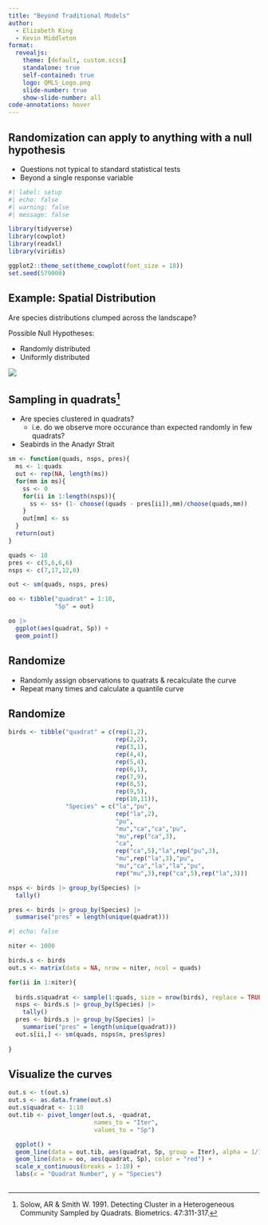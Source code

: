 ```yaml
---
title: "Beyond Traditional Models"
author:
  - Elizabeth King
  - Kevin Middleton
format:
  revealjs:
    theme: [default, custom.scss]
    standalone: true
    self-contained: true
    logo: QMLS_Logo.png
    slide-number: true
    show-slide-number: all
code-annotations: hover
---
```


## Randomization can apply to anything with a null hypothesis

- Questions not typical to standard statistical tests
- Beyond a single response variable

```r
#| label: setup
#| echo: false
#| warning: false
#| message: false

library(tidyverse)
library(cowplot)
library(readxl)
library(viridis)

ggplot2::theme_set(theme_cowplot(font_size = 18))
set.seed(579000)
```

## Example: Spatial Distribution

Are species distributions clumped across the landscape?

Possible Null Hypotheses:

- Randomly distributed
- Uniformly distributed

![](https://www.google.com/url?sa=i&url=https%3A%2F%2Fen.wikipedia.org%2Fwiki%2FSpecies_distribution&psig=AOvVaw2OfzbyCaqx_egWeM-Rbnjq&ust=1681678200746000&source=images&cd=vfe&ved=0CBAQjRxqFwoTCPi6kNDhrP4CFQAAAAAdAAAAABAE)


## Sampling in quadrats^[Solow, AR & Smith W. 1991. Detecting Cluster in a Heterogeneous Community Sampled by Quadrats. Biometrics. 47:311-317.] 

- Are species clustered in quadrats?
    - i.e. do we observe more occurance than expected randomly in few quadrats?
- Seabirds in the Anadyr Strait
    

```r

sm <- function(quads, nsps, pres){
  ms <- 1:quads
  out <- rep(NA, length(ms))
  for(mm in ms){
    ss <- 0
    for(ii in 1:length(nsps)){
      ss <- ss+ (1- choose((quads - pres[ii]),mm)/choose(quads,mm))
    }
    out[mm] <- ss
  }
  return(out)
}

quads <- 10
pres <- c(5,6,6,6)
nsps <- c(7,17,12,8)

out <- sm(quads, nsps, pres)

oo <- tibble("quadrat" = 1:10,
             "Sp" = out)

oo |>
  ggplot(aes(quadrat, Sp)) +
  geom_point()

```

## Randomize 

- Randomly assign observations to quatrats & recalculate the curve
- Repeat many times and calculate a quantile curve

## Randomize 

```r
birds <- tibble("quadrat" = c(rep(1,2),
                              rep(2,2),
                              rep(3,1),
                              rep(4,4),
                              rep(5,4),
                              rep(6,1),
                              rep(7,9),
                              rep(8,5),
                              rep(9,5),
                              rep(10,11)),
                "Species" = c("la","pu",
                              rep("la",2),
                              "pu",
                              "mu","ca","ca","pu",
                              "mu",rep("ca",3),
                              "ca",
                              rep("ca",5),"la",rep("pu",3),
                              "mu",rep("la",3),"pu",
                              "mu","ca","la","la","pu",
                              rep("mu",3),rep("ca",5),rep("la",3)))

nsps <- birds |> group_by(Species) |>
  tally()

pres <- birds |> group_by(Species) |>
  summarise("pres" = length(unique(quadrat)))

```

```r
#| echo: false

niter <- 1000

birds.s <- birds
out.s <- matrix(data = NA, nrow = niter, ncol = quads)

for(ii in 1:niter){
  
  birds.s$quadrat <- sample(1:quads, size = nrow(birds), replace = TRUE)
  nsps <- birds.s |> group_by(Species) |>
    tally()
  pres <- birds.s |> group_by(Species) |>
    summarise("pres" = length(unique(quadrat)))
  out.s[ii,] <- sm(quads, nsps$n, pres$pres)
  
}


```

## Visualize the curves

```r
out.s <- t(out.s)
out.s <- as.data.frame(out.s)
out.s$quadrat <- 1:10
out.tib <- pivot_longer(out.s, -quadrat,
                        names_to = "Iter",
                        values_to = "Sp")

  ggplot() +
  geom_line(data = out.tib, aes(quadrat, Sp, group = Iter), alpha = 1/16) +
  geom_line(data = oo, aes(quadrat, Sp), color = "red") +
  scale_x_continuous(breaks = 1:10) +
  labs(x = "Quadrat Number", y = "Species")
  
```
